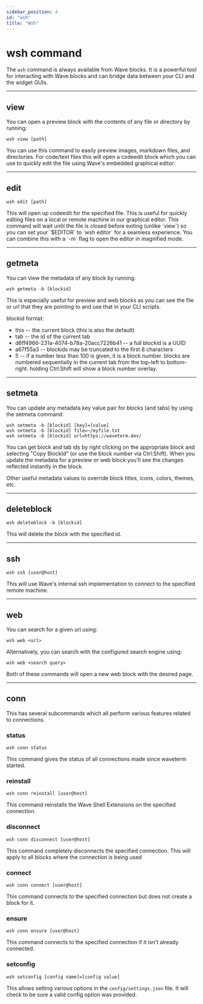 ```yaml
---
sidebar_position: 4
id: "wsh"
title: "Wsh"
---
```

# wsh command

The `wsh` command is always available from Wave blocks.  It is a powerful tool for interacting with Wave blocks and can bridge data between your CLI and the widget GUIs.

---

## view
You can open a preview block with the contents of any file or directory by running:

```
wsh view [path]
```

You can use this command to easily preview images, markdown files, and directories.  For code/text files this will open
a codeedit block which you can use to quickly edit the file using Wave's embedded graphical editor.

---

## edit

```
wsh edit [path]
```

This will open up codeedit for the specified file.  This is useful for quickly editing files on a local or remote machine in our graphical editor.  This command will wait until the file is closed before exiting (unlike \`view\`) so you can set your \`$EDITOR\` to \`wsh editor\` for a seamless experience.  You can combine this with a \`-m\` flag to open the editor in magnified mode.

---

## getmeta

You can view the metadata of any block by running:

```
wsh getmeta -b [blockid]
```

This is especially useful for preview and web blocks as you can see the file or url that they are pointing to and use that in your CLI scripts.

blockid format:

* this -- the current block (this is also the default)
* tab -- the id of the current tab
* d6ff4966-231a-4074-b78a-20acc7226b41 -- a full blockid is a UUID
* a67f55a3 -- blockids may be truncated to the first 8 characters
* 5 -- if a number less than 100 is given, it is a block number.  blocks are numbered sequentially in the current tab from the top-left to bottom-right.  holding Ctrl:Shift will show a block number overlay.

---

## setmeta

You can update any metadata key value pair for blocks (and tabs) by using the setmeta command:

```
wsh setmeta -b [blockid] [key]=[value]
wsh setmeta -b [blockid] file=~/myfile.txt
wsh setmeta -b [blockid] url=https://waveterm.dev/
```

You can get block and tab ids by right clicking on the appropriate block and selecting "Copy BlockId" (or use the block number via Ctrl:Shift).  When you
update the metadata for a preview or web block you'll see the changes reflected instantly in the block.

Other useful metadata values to override block titles, icons, colors, themes, etc.

---

## deleteblock

```
wsh deleteblock -b [blockid]
```

This will delete the block with the specified id.

---

## ssh

```
wsh ssh [user@host]
```

This will use Wave's internal ssh implementation to connect to the specified remote machine.

---

## web

You can search for a given url using:

```
wsh web <url>
```

Alternatively, you can search with the configured search engine using:

```
wsh web <search query>
```

Both of these commands will open a new web block with the desired page.

---

## conn

This has several subcommands which all perform various features related to connections.

### status

```
wsh conn status
```
This command gives the status of all connections made since waveterm started.

### reinstall

```
wsh conn reinstall [user@host]
```

This command reinstalls the Wave Shell Extensions on the specified connection.

### disconnect

```
wsh conn disconnect [user@host]
```

This command completely disconnects the specified connection. This will apply to all blocks where the connection is being used

### connect

```
wsh conn connect [user@host]
```

This command connects to the specified connection but does not create a block for it.

### ensure

```
wsh conn ensure [user@host]
```

This command connects to the specified connection if it isn't already connected.

### setconfig

```
wsh setconfig [config name]=[config value]
```

This allows setting various options in the `config/settings.json` file. It will check to be sure a valid config option was provided.
